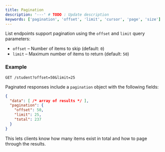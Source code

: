 ```yaml
---
title: Pagination
description: '---' # TODO : Update description
keywords: ['pagination', 'offset', 'limit', 'cursor', 'page', 'size']
---
```


List endpoints support pagination using the `offset` and `limit` query parameters:

- `offset` – Number of items to skip (default: `0`)
- `limit` – Maximum number of items to return (default: `50`)

### Example

```
GET /student?offset=50&limit=25
```

Paginated responses include a `pagination` object with the following fields:

```json
{
  "data": [ /* array of results */ ],
  "pagination": {
    "offset": 50,
    "limit": 25,
    "total": 237
  }
}
```

This lets clients know how many items exist in total and how to page through the results.
